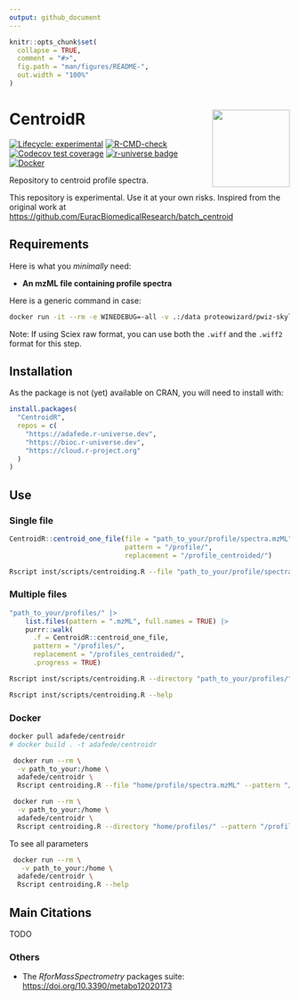 ```yaml
---
output: github_document
---
```


<!-- README.md is generated from README.qmd. Please edit that file -->

```r
knitr::opts_chunk$set(
  collapse = TRUE,
  comment = "#>",
  fig.path = "man/figures/README-",
  out.width = "100%"
)
```

# CentroidR <img src='https://raw.githubusercontent.com/adafede/CentroidR/main/man/figures/logo.svg' align="right" height="139" />

<!-- badges: start -->
[![Lifecycle: experimental](https://img.shields.io/badge/lifecycle-experimental-orange.svg)](https://lifecycle.r-lib.org/articles/stages.html#experimental)
[![R-CMD-check](https://github.com/adafede/CentroidR/actions/workflows/R-CMD-check.yaml/badge.svg)](https://github.com/adafede/CentroidR/actions/workflows/R-CMD-check.yaml)
[![Codecov test coverage](https://codecov.io/gh/adafede/CentroidR/graph/badge.svg)](https://app.codecov.io/gh/adafede/CentroidR)
[![r-universe badge](https://adafede.r-universe.dev/CentroidR/badges/version?&color=blue&style=classic)](https://adafede.r-universe.dev/CentroidR)
[![Docker](https://badgen.net/badge/docker/centroidr?icon&label)](https://hub.docker.com/r/adafede/centroidr/)
<!-- badges: end -->

Repository to centroid profile spectra.

This repository is experimental.
Use it at your own risks.
Inspired from the original work at <https://github.com/EuracBiomedicalResearch/batch_centroid>

## Requirements

Here is what you *minimally* need:

- **An mzML file containing profile spectra**

Here is a generic command in case:

``` bash
docker run -it --rm -e WINEDEBUG=-all -v .:/data proteowizard/pwiz-skyline-i-agree-to-the-vendor-licenses wine msconvert "path_to_your/raw/spectra.wiff" --ignoreUnknownInstrumentError
```

Note: If using Sciex raw format, you can use both the `.wiff` and the `.wiff2` format for this step.


## Installation

As the package is not (yet) available on CRAN, you will need to install with:

``` r
install.packages(
  "CentroidR",
  repos = c(
    "https://adafede.r-universe.dev",
    "https://bioc.r-universe.dev",
    "https://cloud.r-project.org"
  )
)
```

## Use

### Single file

```r
CentroidR::centroid_one_file(file = "path_to_your/profile/spectra.mzML",
                             pattern = "/profile/",
                             replacement = "/profile_centroided/")
```

``` bash
Rscript inst/scripts/centroiding.R --file "path_to_your/profile/spectra.mzML" --pattern "/profile/" --replacement "/profile_centroided/"
```

### Multiple files

```r
"path_to_your/profiles/" |>
    list.files(pattern = ".mzML", full.names = TRUE) |>
    purrr::walk(
      .f = CentroidR::centroid_one_file,
      pattern = "/profiles/",
      replacement = "/profiles_centroided/",
      .progress = TRUE)
```

``` bash
Rscript inst/scripts/centroiding.R --directory "path_to_your/profiles/" --pattern "/profiles/" --replacement "/profiles_centroided/"
```

``` bash
Rscript inst/scripts/centroiding.R --help
```

### Docker

``` bash
docker pull adafede/centroidr
# docker build . -t adafede/centroidr
```

``` bash
 docker run --rm \
  -v path_to_your:/home \
  adafede/centroidr \
  Rscript centroiding.R --file "home/profile/spectra.mzML" --pattern "/profile/" --replacement "/profile_centroided/"
```

``` bash
 docker run --rm \
  -v path_to_your:/home \
  adafede/centroidr \
  Rscript centroiding.R --directory "home/profiles/" --pattern "/profiles/" --replacement "/profiles_centroided/"
```

To see all parameters

``` bash
 docker run --rm \
   -v path_to_your:/home \
  adafede/centroidr \
  Rscript centroiding.R --help
```

## Main Citations

TODO

### Others

- The *RforMassSpectrometry* packages suite: <https://doi.org/10.3390/metabo12020173>
